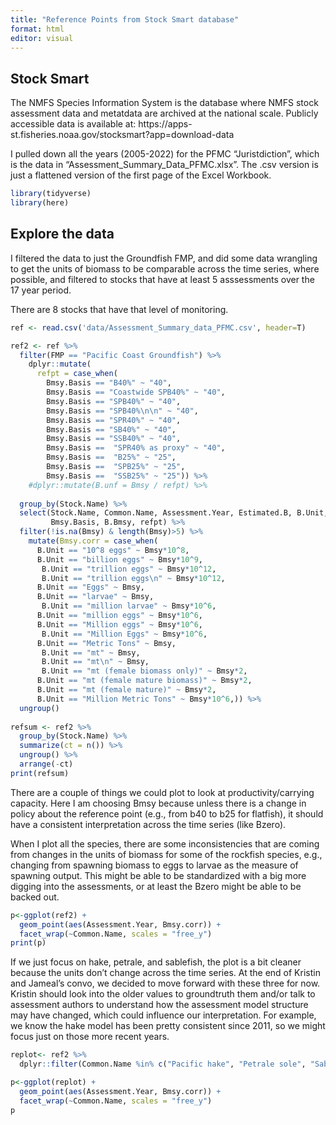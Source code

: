 ```yaml
---
title: "Reference Points from Stock Smart database"
format: html
editor: visual
---
```


## Stock Smart

The NMFS Species Information System is the database where NMFS stock assessment data and metatdata are archived at the national scale. Publicly accessible data is available at: https://apps-st.fisheries.noaa.gov/stocksmart?app=download-data

I pulled down all the years (2005-2022) for the PFMC "Juristdiction", which is the data in "Assessment_Summary_Data_PFMC.xlsx". The .csv version is just a flattened version of the first page of the Excel Workbook.

```r
library(tidyverse)
library(here)

```

## Explore the data

I filtered the data to just the Groundfish FMP, and did some data wrangling to get the units of biomass to be comparable across the time series, where possible, and filtered to stocks that have at least 5 asssessments over the 17 year period.

There are 8 stocks that have that level of monitoring.

```r
ref <- read.csv('data/Assessment_Summary_data_PFMC.csv', header=T)

ref2 <- ref %>% 
  filter(FMP == "Pacific Coast Groundfish") %>% 
    dplyr::mutate(
      refpt = case_when(
        Bmsy.Basis == "B40%" ~ "40",
        Bmsy.Basis == "Coastwide SPB40%" ~ "40",
        Bmsy.Basis == "SPB40%" ~ "40",
        Bmsy.Basis == "SPB40%\n\n" ~ "40",
        Bmsy.Basis == "SPR40%" ~ "40",
        Bmsy.Basis == "SB40%" ~ "40",
        Bmsy.Basis == "SSB40%" ~ "40",
        Bmsy.Basis ==  "SPR40% as proxy" ~ "40",
        Bmsy.Basis ==  "B25%" ~ "25",
        Bmsy.Basis ==  "SPB25%" ~ "25",
        Bmsy.Basis ==  "SSB25%" ~ "25")) %>% 
    #dplyr::mutate(B.unf = Bmsy / refpt) %>%
    
  group_by(Stock.Name) %>% 
  select(Stock.Name, Common.Name, Assessment.Year, Estimated.B, B.Unit, B.Basis, Bmsy, 
         Bmsy.Basis, B.Bmsy, refpt) %>% 
  filter(!is.na(Bmsy) & length(Bmsy)>5) %>%
    mutate(Bmsy.corr = case_when(
      B.Unit == "10^8 eggs" ~ Bmsy*10^8,
      B.Unit == "billion eggs" ~ Bmsy*10^9,
       B.Unit == "trillion eggs" ~ Bmsy*10^12,
       B.Unit == "trillion eggs\n" ~ Bmsy*10^12,
      B.Unit == "Eggs" ~ Bmsy,
      B.Unit == "larvae" ~ Bmsy,
       B.Unit == "million larvae" ~ Bmsy*10^6,
      B.Unit == "million eggs" ~ Bmsy*10^6,
      B.Unit == "Million eggs" ~ Bmsy*10^6,
       B.Unit == "Million Eggs" ~ Bmsy*10^6,
      B.Unit == "Metric Tons" ~ Bmsy,
       B.Unit == "mt" ~ Bmsy,
       B.Unit == "mt\n" ~ Bmsy,
       B.Unit == "mt (female biomass only)" ~ Bmsy*2,
      B.Unit == "mt (female mature biomass)" ~ Bmsy*2,
      B.Unit == "mt (female mature)" ~ Bmsy*2,
      B.Unit == "Million Metric Tons" ~ Bmsy*10^6,)) %>% 
  ungroup()
  
refsum <- ref2 %>% 
  group_by(Stock.Name) %>% 
  summarize(ct = n()) %>% 
  ungroup() %>% 
  arrange(-ct)
print(refsum)
```

There are a couple of things we could plot to look at productivity/carrying capacity. Here I am choosing Bmsy because unless there is a change in policy about the reference point (e.g., from b40 to b25 for flatfish), it should have a consistent interpretation across the time series (like Bzero).

When I plot all the species, there are some inconsistencies that are coming from changes in the units of biomass for some of the rockfish species, e.g., changing from spawning biomass to eggs to larvae as the measure of spawning output. This might be able to be standardized with a big more digging into the assessments, or at least the Bzero might be able to be backed out.

```r
p<-ggplot(ref2) +
  geom_point(aes(Assessment.Year, Bmsy.corr)) +
  facet_wrap(~Common.Name, scales = "free_y")
print(p)
```

If we just focus on hake, petrale, and sablefish, the plot is a bit cleaner because the units don't change across the time series. At the end of Kristin and Jameal's convo, we decided to move forward with these three for now. Kristin should look into the older values to groundtruth them and/or talk to assessment authors to understand how the assessment model structure may have changed, which could influence our interpretation. For example, we know the hake model has been pretty consistent since 2011, so we might focus just on those more recent years.

```r
replot<- ref2 %>% 
  dplyr::filter(Common.Name %in% c("Pacific hake", "Petrale sole", "Sablefish"))

p<-ggplot(replot) +
  geom_point(aes(Assessment.Year, Bmsy.corr)) +
  facet_wrap(~Common.Name, scales = "free_y")
p
```
